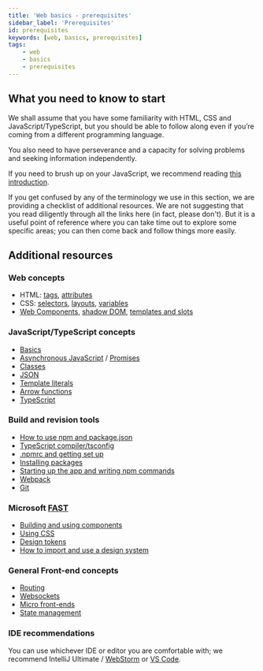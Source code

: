 ```yaml
---
title: 'Web basics - prerequisites'
sidebar_label: 'Prerequisites'
id: prerequisites
keywords: [web, basics, prerequisites]
tags:
    - web
    - basics
    - prerequisites
---
```


## What you need to know to start
We shall assume that you have some familiarity with HTML, CSS and JavaScript/TypeScript, but you should be able to follow along even if you’re coming from a different programming language.

You also need to have perseverance and a capacity for solving problems and seeking information independently.

If you need to brush up on your JavaScript, we recommend reading [this introduction](https://developer.mozilla.org/en-US/docs/Web/JavaScript/A_re-introduction_to_JavaScript).

If you get confused by any of the terminology we use in this section, we are providing a checklist of additional resources. We are not suggesting that you read diligently through all the links here (in fact, please don't). But it is a useful point of reference where you can take time out to explore some specific areas; you can then come back and follow things more easily.

## Additional resources

### Web concepts
- HTML: [tags](https://www.w3schools.com/TAgs/default.asp), [attributes](https://www.w3schools.com/TAgs/ref_attributes.asp)
- CSS: [selectors](https://www.w3schools.com/cssref/css_selectors.asp), [layouts](https://developer.mozilla.org/en-US/docs/Learn/CSS/CSS_layout), [variables](https://developer.mozilla.org/en-US/docs/Web/CSS/Using_CSS_custom_properties)
- [Web Components](https://developer.mozilla.org/en-US/docs/Web/Web_Components), [shadow DOM](https://developer.mozilla.org/en-US/docs/Web/Web_Components/Using_shadow_DOM), [templates and slots](https://developer.mozilla.org/en-US/docs/Web/Web_Components/Using_templates_and_slots)

### JavaScript/TypeScript concepts
- [Basics](https://developer.mozilla.org/en-US/docs/Learn/Getting_started_with_the_web/JavaScript_basics)
- [Asynchronous JavaScript](https://developer.mozilla.org/en-US/docs/Learn/JavaScript/Asynchronous) / [Promises](https://developer.mozilla.org/en-US/docs/Learn/JavaScript/Asynchronous/Promises)
- [Classes](https://developer.mozilla.org/en-US/docs/Web/JavaScript/Reference/Classes)
- [JSON](https://developer.mozilla.org/en-US/docs/Learn/JavaScript/Objects/JSON)
- [Template literals](https://developer.mozilla.org/en-US/docs/Web/JavaScript/Reference/Template_literals)
- [Arrow functions](https://developer.mozilla.org/en-US/docs/Web/JavaScript/Reference/Functions/Arrow_functions)
- [TypeScript](https://www.typescriptlang.org/docs/handbook/release-notes/overview.html)

### Build and revision tools
- [How to use npm and package.json](https://docs.npmjs.com/cli/v7/configuring-npm/package-json)
- [TypeScript compiler/tsconfig](https://www.typescriptlang.org/docs/handbook/tsconfig-json.html)
- [.npmrc and getting set up](https://docs.npmjs.com/cli/v8/configuring-npm/npmrc)
- [Installing packages](https://docs.npmjs.com/cli/v8/commands/npm-install)
- [Starting up the app and writing npm commands](../../../web/basics/package-json-basics/#scripts)
- [Webpack](https://webpack.js.org/concepts/)
- [Git](https://github.com/git-guides)

### Microsoft [FAST](https://github.com/microsoft/fast)
- [Building and using components](https://www.fast.design/docs/category/building-components)
- [Using CSS](https://www.fast.design/docs/fast-element/leveraging-css)
- [Design tokens](https://www.fast.design/docs/design-systems/design-tokens)
- [How to import and use a design system](https://www.fast.design/docs/category/creating-design-systems)
<!-- TODO: link to foundation-ui example when we have one -->

### General Front-end concepts
- [Routing](https://javascript.plainenglish.io/take-a-look-at-how-front-end-routing-works-dd28d5bcc15e)
- [Websockets](https://developer.mozilla.org/en-US/docs/Web/API/WebSockets_API)
- [Micro front-ends](https://martinfowler.com/articles/micro-frontends.html)
- [State management](https://dev.to/snickdx/the-frontend-hitchhikers-guide-state-management-30ji)
<!-- TODO: link to foundation-store example when we have one -->

### IDE recommendations
You can use whichever IDE or editor you are comfortable with; we recommend IntelliJ Ultimate / [WebStorm](https://www.jetbrains.com/webstorm/) or [VS Code](https://code.visualstudio.com/).
